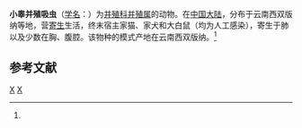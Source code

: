 {{Speciesbox
| taxon = Paragonimus microrchis
| binomial_authority = (Hsia, Chou & Chang, 1978)<ref name='id9882'>{{cite web| url =http://www.bioinfo.cn/db05/BjdwSpecies.php?action=view&id=9882| title =小睾并殖吸虫| work =《中国动物物种编目数据库》| publisher =中国科学院微生物研究所| author =中国科学院动物研究所| accessdate =2009-04-16| deadurl =yes| archiveurl =https://web.archive.org/web/20160305062037/http://www.bioinfo.cn/db05/BjdwSpecies.php?action=view&id=9882| archivedate =2016-03-05}}</ref>
}}

'''小睾并殖吸虫'''（[[学名|学名]]：{{lang|la|''Paragonimus microrchis''}}）为[[并殖科|并殖科]][[并殖属|并殖属]]的动物。在[[中国大陆|中国大陆]]，分布于云南西双版纳等地，营[[寄生|寄生]]生活，终末宿主家猫、家犬和大白鼠（均为人工感染），寄生于肺以及少数在胸、腹腔。该物种的模式产地在云南西双版纳。<ref name='id9882'/>

== 参考文献 ==
{{reflist}}

{{Taxonbar|from=Q10959846}}

[[Category:並殖科|X]]
[[Category:_1978年描述的动物|X]]



{{吸虫小作品}}